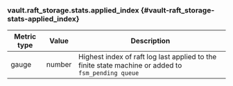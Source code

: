 ### vault.raft_storage.stats.applied_index {#vault-raft_storage-stats-applied_index}

Metric type | Value   | Description
----------- | ------- | -----------
gauge       | number  | Highest index of raft log last applied to the finite state machine or added to `fsm_pending queue`
